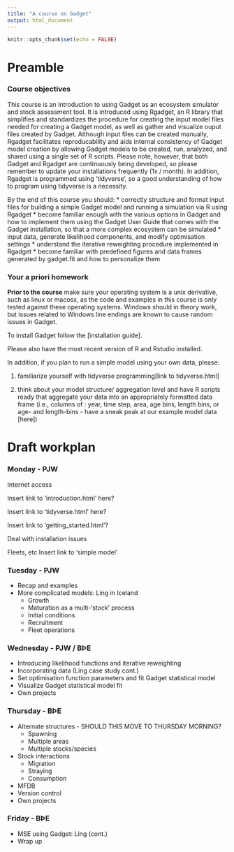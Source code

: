 ```yaml
---
title: "A course on Gadget"
output: html_document
---
```


```r
knitr::opts_chunk$set(echo = FALSE)
```

# Preamble


### Course objectives

This course is an introduction to using Gadget as an ecosystem simulator 
and stock assessment tool. It is introduced using Rgadget, an R library 
that simplifies and standardizes the procedure for creating the input model 
files needed for creating a Gadget model, as well as gather and visualize 
ouput files created by Gadget. Although input files can be created manually,
Rgadget facilitates reproducability and aids internal consistency of Gadget 
model creation by allowing Gadget models to be created, run, analyzed, and 
shared using a single set of R scripts. Please note, however, that both
Gadget and Rgadget are continuously being developed, so please remember to
update your installations frequently (1x / month). In addition, Rgadget is 
programmed using 'tidyverse', so a good understanding of how to program using 
tidyverse is a necessity. 

By the end of this course you should:
* correctly structure and format input files for building a simple Gadget
model and running a simulation via R using Rgadget
* become familiar enough with the various options in Gadget and how to implement
them using the Gadget User Guide that comes with the Gadget installation,
so that a more complex ecosystem can be simulated
* input data, generate likelihood components, and modify optimisation settings 
* understand the iterative reweighting procedure implemented in Rgadget
* become familiar with predefined figures and data frames generated by gadget.fit
and how to personalize them

### Your a priori homework

**Prior to the course** make sure your operating system is a unix derivative, such as linux or macosx, as the code and examples in this course is only tested against these operating systems. Windows should in theory work, but issues related to Windows line endings are known to cause random issues in Gadget. 

To install Gadget follow the [installation guide]. 

Please also have the most recent version of R and Rstudio installed.

In addition, if you plan to run a simple model using your own data, please:

1. familiarize yourself with tidyverse programming[link to tidyverse.html]

2. think about your model structure/ aggregation level and have R scripts ready that 
aggregate your data into an appropriately formatted data frame (i.e., columns of :
year, time step, area, age bins, length bins, or age- and length-bins - have a sneak
peak at our example model data [here])

# Draft workplan

### Monday - PJW

Internet access

Insert link to 'introduction.html' here?

Insert link to 'tidyverse.html' here?

Insert link to 'getting_started.html'?

Deal with installation issues


Fleets, etc
Insert link to 'simple model' 

### Tuesday - PJW
* Recap and examples 
* More complicated models: Ling in Iceland
  + Growth
  + Maturation as a multi-'stock' process
  + Initial conditions
  + Recruitment
  + Fleet operations

### Wednesday - PJW / BÞE
* Introducing likelihood functions and iterative reweighting
* Incorporating data (Ling case study cont.)
* Set optimisation function parameters and fit Gadget statistical model
* Visualize Gadget statistical model fit
* Own projects

### Thursday - BÞE
* Alternate structures - SHOULD THIS MOVE TO THURSDAY MORNING?
  + Spawning
  + Multiple areas
  + Multiple stocks/species
* Stock interactions
  + Migration
  + Straying
  + Consumption
* MFDB
* Version control
* Own projects

### Friday - BÞE
* MSE using Gadget: Ling (cont.)
* Wrap up